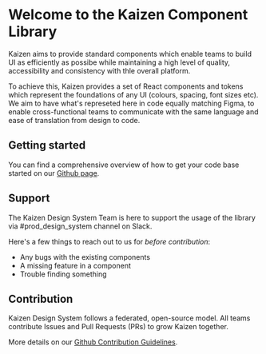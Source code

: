 
<Meta title="Introduction/Welcome" />

# Welcome to the Kaizen Component Library

Kaizen aims to provide standard components which enable teams to build UI as efficiently as possibe while maintaining a high level of quality, accessibility and consistency with thle overall platform.

To achieve this, Kaizen provides a set of React components and tokens which represent the foundations of any UI (colours, spacing, font sizes etc). We aim to have what's represeted here in code equally matching Figma, to enable cross-functional teams to communicate with the same language and ease of translation from design to code.

## Getting started

You can find a comprehensive overview of how to get your code base started on our [Github page](https://github.com/cultureamp/kaizen-design-system#getting-started).

## Support

The Kaizen Design System Team is here to support the usage of the library via #prod_design_system channel on Slack.

Here's a few things to reach out to us for _before contribution_:

- Any bugs with the existing components
- A missing feature in a component
- Trouble finding something

## Contribution

Kaizen Design System follows a federated, open-source model. All teams contribute Issues and Pull Requests (PRs) to grow Kaizen together.

More details on our [Github Contribution Guidelines](https://github.com/cultureamp/kaizen-design-system/blob/main/CONTRIBUTING.md#contributing-code).
